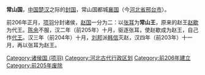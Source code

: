 '''常山国'''，[[中国|中国]][[楚汉|楚汉]]之际的[[封国|封国]]，常山国都城[[襄国|襄国]]（今[[河北省|河北省]][[邢台市|邢台市]]）。

前206年正月，[[项羽|项羽]]分封诸侯，[[赵国|赵国]]一分为二：以[[张耳|张耳]]为'''常山王'''，原来的赵王[[赵歇|赵歇]]为代王。[[陈余|陈余]]不服，汉二年（前205年）十月，驱逐张耳，使赵歇成为赵王，自己作[[代王|代王]]。汉三年（前204年）十月，[[刘邦|刘邦]]派[[韩信|韩信]]灭赵，汉四年（前203年）十一月，再以张耳为赵王。

{{项羽十八诸侯}}
[[Category:诸侯国_(项羽)|Category:诸侯国 (项羽)]]
[[Category:河北古代行政区划|Category:河北古代行政区划]]
[[Category:前206年建立|Category:前206年建立]]
[[Category:前205年废除|Category:前205年废除]]